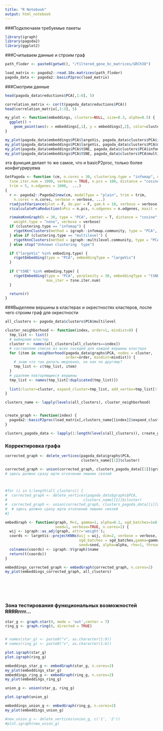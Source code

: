 ```yaml
---
title: "R Notebook"
output: html_notebook
---
```


###Подключаем требуемые пакеты
```r

library(igraph)
library(pagoda2)
library(ggplot2)

```
###Считываем данные и строим граф
```r

path_floder <- paste0(getwd(), "/filtered_gene_bc_matrices/GRCh38")

load_matrix <- pagoda2::read.10x.matrices(path_floder)
pagoda_data <- pagoda2::basicP2proc(load_matrix)

```
###Смотрим данные
```r

head(pagoda_data$reductions$PCA[,1:6], 5)

```
```r

correlation_matrix <- cor(t(pagoda_data$reductions$PCA))
head(correlation_matrix[,1:3], 5)

```
```r

my_plot <- function(embeddings, clusters=NULL, size=0.3, alpha=0.5) {
  ggplot() + 
    geom_point(aes(x = embeddings[,1], y = embeddings[,2], color=clusters), size=size, alpha=alpha)
}

my_plot(pagoda_data$embeddings$PCA$largeVis, pagoda_data$clusters$PCA$infomap)
my_plot(pagoda_data$embeddings$PCA$largeVis, pagoda_data$clusters$PCA$multilevel)
my_plot(pagoda_data$embeddings$PCA$tSNE, pagoda_data$clusters$PCA$infomap)
my_plot(pagoda_data$embeddings$PCA$tSNE, pagoda_data$clusters$PCA$multilevel)

```
эта функция делает то же самое, что и basicP2proc, только более конфигурируема
```r

GetPagoda <- function (cm, n.cores = 30, clustering.type = "infomap", embeding.type = "tSNE", 
  tsne.iter.num = 1000, verbose = TRUE, n.pcs = 100, distance = "cosine", 
  trim = 5, n.odgenes = 1000,  ...) 
{
  r <- pagoda2::Pagoda2$new(cm, modelType = "plain", trim = trim, 
    n.cores = n.cores, verbose = verbose, ...)
  r$adjustVariance(plot = F, do.par = F, gam.k = 10, verbose = verbose)
  r$calculatePcaReduction(nPcs = n.pcs, n.odgenes = n.odgenes, maxit = 1000)

  r$makeKnnGraph(k = 30, type = "PCA", center = T, distance = "cosine", 
    weight.type = "none", verbose = verbose)
  if (clustering.type == "infomap") {
    r$getKnnClusters(method = igraph::infomap.community, type = "PCA", name = "infomap")
  } else if (clustering.type == "multilevel") {
    r$getKnnClusters(method = igraph::multilevel.community, type = "PCA", name = "multilevel")
  } else stop("Unknown clustering  type")

  if ("largeVis" %in% embeding.type) {
    r$getEmbedding(type = "PCA", embeddingType = "largeVis")
  }
  
  if ("tSNE" %in% embeding.type) {
    r$getEmbedding(type = "PCA", perplexity = 30, embeddingType = "tSNE", 
                   max_iter = tsne.iter.num)
  }

  return(r)
}

```
###Выделяем вершины в кластерах и окрестностях кластеров, после чего строим граф для окрестности
```r

all_clusters <- pagoda_data$clusters$PCA$multilevel

cluster_neighborhood <- function(index, order=1, mindist=0) {
  tmp_list <- list()
  # выбираем кластер
  cluster <- names(all_clusters[all_clusters==index])
  # составляем список из всех соседей для каждой вершины кластера
  for (item in neighborhood(pagoda_data$graphs$PCA, nodes = cluster, 
                            order=order, mindist=mindist)) {
    # знаю что так делать медленно, но как по другому?
    tmp_list <- c(tmp_list, item)
  }
  # удаляем повторяющиеся вершины
  tmp_list <- names(tmp_list[!duplicated(tmp_list)])
  
  list(cluster=cluster, expand_cluster=tmp_list, add_vertex=tmp_list[!(tmp_list %in% cluster)])
}

clusters_name <- lapply(levels(all_clusters), cluster_neighborhood)


create_graph <- function(index) {
  pagoda2::basicP2proc(load_matrix[,clusters_name[[index]]$expand_cluster])
}

clusters_pagoda_data <- lapply(1:length(levels(all_clusters)), create_graph)

```
### Корректировка графа 
```r

corrected_graph <- delete_vertices(pagoda_data$graphs$PCA,
                                   clusters_name[[1]]$cluster)

corrected_graph <- union(corrected_graph, clusters_pagoda_data[[1]]$graphs$PCA)
# здесь должно сразу идти отсечение лишних связей



#for (i in 1:length(all_clusters)) {
#  corrected_graph <- delete_vertices(pagoda_data$graphs$PCA,
#                                   clusters_name[[1]]$cluster)
#  corrected_graph <- union(corrected_graph, clusters_pagoda_data[[i]]$graphs$PCA)
#  # здесь должно сразу идти отсечение лишних связей
#}

```
```r

embedGraph <- function(graph, M=1, gamma=1, alpha=0.1, sgd_batches=1e8,
                       seed=1, verbose=TRUE, n.cores=1) {
  wij <- igraph::as_adj(graph, attr='weight');
  coords <- largeVis::projectKNNs(wij = wij, dim=2, verbose = verbose,
                                  sgd_batches = sgd_batches,gamma=gamma, M=M,
                                  seed=seed, alpha=alpha, rho=1, threads=n.cores)
  colnames(coords) <- igraph::V(graph)$name
  return(t(coords))
}

embeddings_corrected_graph <- embedGraph(corrected_graph, n.cores=2)
my_plot(embeddings_corrected_graph, all_clusters)

```
```r


```
```r
```
```r
```
```r

```
```r


```
### Зона тестирования функциональных возможностей RRRRrrrr...
```r
star_g <- graph.star(9, mode = 'out',center = 7)
ring_g <- graph.ring(6, directed = TRUE)


# names(star_g) <- paste0("v", as.character(1:9))
# names(ring_g) <- paste0("v", as.character(1:6))

plot.igraph(star_g)
plot.igraph(ring_g)

embeddings_star_g <- embedGraph(star_g, n.cores=2)
my_plot(embeddings_star_g)
embeddings_ring_g <- embedGraph(ring_g, n.cores=2)
my_plot(embeddings_ring_g)

union_g <- union(star_g, ring_g)

plot.igraph(union_g)

embeddings_union_g <- embedGraph(ring_g, n.cores=2)
my_plot(embeddings_union_g)

#new_union_g <- delete_vertices(union_g, c('1', '2'))
#plot.igraph(new_union_g)

```
```r

```
```r

```